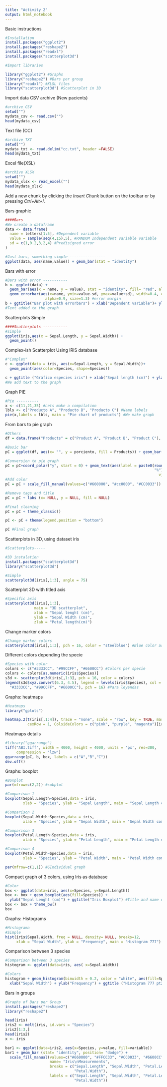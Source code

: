 ---
title: "Activity 2"
output: html_notebook
---

Basic instructions

```{r}
#Installation
install.packages("ggplot2")
install.packages("reshape2") 
install.packages("readxl")
install.packages("scatterplot3d")
```


```{r}
#Import libraries

library("ggplot2") #Graphs
library("reshape2") #Bars per group
library("readxl") #XLSL files
library("scatterplot3d") #Scatterplot in 3D
```

Import data 
CSV archive (New pacients)

```{r}
#archive CSV
setwd("")
mydata_csv <- read.csv("")
head(mydata_csv)
```
Text file (CC)

```{r}
#archive TXT
setwd("")
mydata_txt <- read.delim("cc.txt", header =FALSE)
head(mydata_txt)
```

Excel file(XSL)

```{r}
#archive XLSX
setwd("")
mydata_xlsx <- read_excel("")
head(mydata_xlsx)


```

Add a new chunk by clicking the *Insert Chunk* button on the toolbar or by pressing *Ctrl+Alt+I*.

Bars graphic

```{r}
####Bars
#We create a dataframe
data <- data.frame(
  name = letters[1:5], #Dependent variable 
  value = sample(seq(4,15),5), #RANDOM Independent variable variable
  sd = c(1,0.2,3,2,4) #Predisigned error 
)

#Just bars, something simple ----------------
ggplot(data, aes(name,value)) + geom_bar(stat = "identity")
```

Bars with error 

```{r}
#Bars with error -----------
b <- ggplot(data) +
  geom_bar(aes(x = name, y = value), stat = "identity", fill= "red", alpha = 0.7) + #bars
  geom_errorbar(aes(x=name, ymin=value-sd, ymax=value+sd), width=0.4, colour= "brown",
                  alpha=0.9, size=1.3) #error margin
b + ggtitle("Bar plot with errorbars") + xlab("Dependent variable")+ ylab("Independent variable") 
#Text added to the graph
```
Scatterplots
Simple
```{r}
####Scatterplots -----------
#simple
ggplot(iris,aes(x = Sepal.Length, y = Sepal.Width)) +
  geom_point()
```
Complex-ish Scatterplot 
Using IRIS database
```{r}
#"Complex"
c <- ggplot(data = iris, aes(x=Sepal.Length, y = Sepal.Width))+
  geom_point(aes(color=Species, shape=Species)) 

c + ggtitle ("Gráfico especies iris") + xlab("Sepal length (cm)") + ylab("Sepal width (cm))")
#We add text to the graph

```
Graph PIE

```{r}
#Pie ----------
x <- c(11,21,35) #Lets make a compilation
lbls <- c("Producto A", "Producto B", "Producto C") #Name labels
pie(x,labels = lbls, main = "Pie chart of products") #We make graph
```

From bars to pie graph

```{r}
#Others
df = data.frame("Products" = c("Product A", "Product B", "Product C"), "porciento" = c(11,21,35))

#Basic bar
pC = ggplot(df, aes(x= "", y = porciento, fill = Products)) + geom_bar(stat = "identity", width = 1, alpha =0.7)

#Conversion to pie graph
pC = pC+coord_polar("y", start = 0) + geom_text(aes(label = paste0(round(porciento*100),
                                                                   "%")), position = position_stack(
                                                                     vjust = 0.5), size = 6, color ="white")
#Add color 
pC = pC + scale_fill_manual(values=c("#660000", "#cc0000", "#CC0033")) #Manual color assingment

#Remove tags and title 
pC = pC + labs (x= NULL, y = NULL, fill = NULL)

#Final cleaning
pC = pC + theme_classic() 

pC <- pC + theme(legend.position = "bottom")

pC #Final graph
```

Scatterplots in 3D, using dataset iris

```{r}
#Scatterplots-----

#3D instalation
install.packages("scatterplot3d")
library("scatterplot3d")

#Simple
scatterplot3d(iris[,1:3], angle = 75)
```
Scatterplot 3D  with titled axis 

```{r}
#Specific axis
scatterplot3d(iris[,1:3],
             main = "3D scatterplot",
             xlab = "Sepal lenght (cm)",
             ylab = "Sepal Width (cm)",
             zlab = "Petal length(cm)")
```

Change marker colors 

```{r}
#Change marker colors 
scatterplot3d(iris[,1:3], pch = 16, color = "steelblue") #Blue color assigned 
```

Different colors depending the specie 

```{r}
#Species with color
colors <- c("#3333CC", "#99CCFF", "#6600CC") #Colors per specie
colors <- colors[as.numeric(iris$Species)]
s3d <- scatterplot3d(iris[,1:3], pch = 16, color = colors)
legend(s3d$xyz.convert(6.3, 4.5), legend = levels(iris$Species), col = c(
  "#3333CC", "#99CCFF", "#6600CC"), pch = 16) #Para leyendas
```

Graphs: heatmaps

```{r}
#Heatmaps
library("gplots")

heatmap.2(t(iris[,1:4]), trace = "none", scale = "row", key = TRUE, mar= c(2,8),
          cexRow = 1, ColsideColors = c("pink", "purple", "magenta")[iris$Species])
```

Heatmaps details

```{r}
#library("ggarrange")
tiff("ABI.tiff", width = 4000, height = 4000, units = 'px', res=300,
     compression = 'lzw')
ggarrange(pC, b, box, labels = c("A","B","C"))
dev.off()
```

Graphs: boxplot

```{r}
#Boxplot 
par(mfrow=c(2,2)) #subplot

#Comparison 1
boxplot(Sepal.Length~Species,data = iris,
        xlab = "Species", ylab = "Sepal Length", main = "Sepal Length comp")

#Comparison 2
boxplot(Sepal.Width~Species,data = iris,
        xlab = "Species", ylab = "Sepal Width", main = "Sepal Width comp")

#Comparison 3
boxplot(Petal.Length~Species,data = iris,
        xlab = "Species", ylab = "Petal Length", main = "Petal Length comp")

#Comparison 4
boxplot(Petal.Width~Species,data = iris,
        xlab = "Species", ylab = "Petal Width", main = "Petal Width comp")

par(mfrow=c(1,1)) #GIndividual graph
```

Compact graph of 3 colors, using Iris as database

```{r}
#Color
box <- ggplot(data=iris, aes(x=Species, y=Sepal.Length))
box <- box + geom_boxplot(aes(fill=Species)) +
  ylab("Sepal Lenght (cm)") + ggtitle("Iris Boxplot") #Title and name of X axis
box <- box + theme_bw()
box
```
Graphs: Histograms

```{r}
#Histograma
#Simple
hist(iris$Sepal.Width, freq = NULL, density= NULL, breaks=12,
     xlab = "Sepal Width", ylab = "Frequency", main = "Histogram 777") #Titles
```
Comparison between 3 species 

```{r}
#Comparison between 3 species 
histogram <- ggplot(data=iris, aes( x=Sepal.Width))

#Colors
histogram + geom_histogram(binwidth = 0.2, color = "white", aes(fill=Species))+
  xlab("Sepal Width") + ylab("Frequency") + ggtitle ("Histogram 777 pt2")
```

Bars in groups

```{r}
#Graphs of Bars per Group
install.packages("reshape2")
library("reshape2")

head(iris)
iris2 <- melt(iris, id.vars = "Species")
iris2[1:3,]
head(iris2)
x <- iris

bar1 <- ggplot(data=iris2, aes(x=Species, y=value, fill=variable))
bar1 + geom_bar (stat= "identity", position= "dodge") +
  scale_fill_manual(values=c("#660000", "#FFCC33", "#CC0033", "#6600CC"),
                    name= "Iris\nMeasurements",
                    breaks = c("Sepal.Length", "Sepal.Width", "Petal.Length",
                               "Petal.Width"),
                    labels = c("Sepal.Length", "Sepal.Width", "Petal.Length",
                               "Petal.Width"))
```

